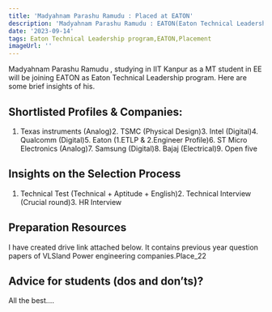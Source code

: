```yaml
---
title: 'Madyahnam Parashu Ramudu : Placed at EATON'
description: 'Madyahnam Parashu Ramudu : EATON(Eaton Technical Leadership program)'
date: '2023-09-14'
tags: Eaton Technical Leadership program,EATON,Placement
imageUrl: ''
---
```


Madyahnam Parashu Ramudu , studying in IIT Kanpur as a MT   student in EE will be joining EATON as Eaton Technical Leadership program. Here are some brief insights of his.

## Shortlisted Profiles & Companies:
1. Texas instruments (Analog)2. TSMC (Physical Design)3. Intel (Digital)4. Qualcomm (Digital)5. Eaton (1.ETLP &amp; 2.Engineer Profile)6. ST Micro Electronics (Analog)7. Samsung (Digital)8. Bajaj (Electrical)9. Open five

## Insights on the Selection Process
1. Technical Test (Technical + Aptitude + English)2. Technical Interview (Crucial round)3. HR Interview

##  Preparation Resources
I have created drive link attached below. It contains previous year question papers of VLSIand Power engineering companies.Place_22

## Advice for students (dos and don’ts)? 
All the best….

